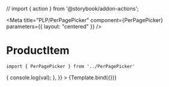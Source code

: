 // import { action } from '@storybook/addon-actions';

<Meta
    title="PLP/PerPagePicker"
    component={PerPagePicker}
    parameters={{
        layout: "centered"
    }}
/>


# ProductItem



```
import { PerPagePicker } from '../PerPagePicker'
```

<Canvas>
    <Story
        name="PerPagePicker"
        args={{
            value: 12,
            pageSizeOptions: [
                { label: "12", value: 12 },
                { label: "24", value: 24 },
                { label: "36", value: 36 },
            ],
            onChange: val => {
                console.log(val);
            },
        }}
    >
        {Template.bind({})}
    </Story>
</Canvas>
